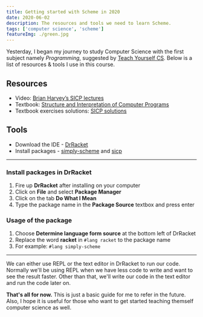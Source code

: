 ---
title: Getting started with Scheme in 2020
date: 2020-06-02
description: The resources and tools we need to learn Scheme.
tags: ['computer science', 'scheme']
featureImg: ./green.jpg
---

Yesterday, I began my journey to study Computer Science with the first subject namely _Programming_, suggested by [Teach Yourself CS](https://teachyourselfcs.com/). Below is a list of resources & tools I use in this course.

## Resources

- Video: [Brian Harvey’s SICP lectures](https://www.youtube.com/playlist?list=PLhMnuBfGeCDNgVzLPxF9o5UNKG1b-LFY9)
- Textbook: [Structure and Interpretation
  of Computer Programs](https://mitpress.mit.edu/sites/default/files/sicp/full-text/book/book-Z-H-1.html)
- Textbook exercises solutions: [SICP solutions](http://community.schemewiki.org/?SICP-Solutions)

## Tools

- Download the IDE - [DrRacket](https://download.racket-lang.org/)
- Install packages - [simply-scheme](https://pkgs.racket-lang.org/package/simply-scheme) and [sicp](https://pkgs.racket-lang.org/package/sicp)

---

### Install packages in DrRacket

1. Fire up **DrRacket** after installing on your computer
2. Click on **File** and select **Package Manager**
3. Click on the tab **Do What I Mean**
4. Type the package name in the **Package Source** textbox and press enter

### Usage of the package

1. Choose **Determine language form source** at the bottom left of DrRacket
2. Replace the word **racket** in `#lang racket` to the package name
3. For example: `#lang simply-scheme`

---

We can either use REPL or the text editor in DrRacket to run our code. Normally we'll be using REPL when we have less code to write and want to see the result faster. Other than that, we'll write our code in the text editor and run the code later on.

**That's all for now.** This is just a basic guide for me to refer in the future. Also, I hope it is useful for those who want to get started teaching themself computer science as well.
